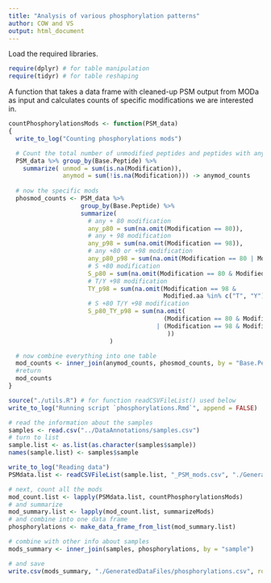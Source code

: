 ```yaml
---
title: "Analysis of various phosphorylation patterns"
author: COW and VS
output: html_document
---
```


Load the required libraries.
```r
require(dplyr) # for table manipulation
require(tidyr) # for table reshaping
```


A function that takes a data frame with cleaned-up PSM output from MODa as input and calculates counts of specific modifications we are interested in.
```r
countPhosphorylationsMods <- function(PSM_data)
{
  write_to_log("Counting phosphorylations mods")

  # Count the total number of unmodified peptides and peptides with any sort of modification
  PSM_data %>% group_by(Base.Peptide) %>%
    summarize( unmod = sum(is.na(Modification)),
               anymod = sum(!is.na(Modification))) -> anymod_counts
 
  # now the specific mods
  phosmod_counts <- PSM_data %>%
                    group_by(Base.Peptide) %>%
                    summarize(
                      # any + 80 modification
                      any_p80 = sum(na.omit(Modification == 80)),
                      # any + 98 modification
                      any_p98 = sum(na.omit(Modification == 98)),
                      # any +80 or +98 modification
                      any_p80_p98 = sum(na.omit(Modification == 80 | Modification == 98)),
                      # S +80 modification
                      S_p80 = sum(na.omit(Modification == 80 & Modified.aa == "S")),
                      # T/Y +98 modification
                      TY_p98 = sum(na.omit(Modification == 98 &
                                           Modified.aa %in% c("T", "Y"))),
                      # S +80 T/Y +98 modification
                      S_p80_TY_p98 = sum(na.omit(
                                           (Modification == 80 & Modified.aa == "S")
                                         | (Modification == 98 & Modified.aa %in% c("T", "Y"))
                                            ))
                            )

  # now combine everything into one table
  mod_counts <- inner_join(anymod_counts, phosmod_counts, by = "Base.Peptide")
  #return
  mod_counts
}
```


```r
source("./utils.R") # for function readCSVFileList() used below
write_to_log("Running script `phosphorylations.Rmd`", append = FALSE)

# read the information about the samples
samples <- read.csv("../DataAnnotations/samples.csv")
# turn to list
sample.list <- as.list(as.character(samples$sample))
names(sample.list) <- samples$sample

write_to_log("Reading data")
PSMdata.list <- readCSVFileList(sample.list, "_PSM_mods.csv", "./GeneratedDataFiles/PSMHits")

# next, count all the mods
mod_count.list <- lapply(PSMdata.list, countPhosphorylationsMods)
# and summarize
mod_summary.list <- lapply(mod_count.list, summarizeMods)
# and combine into one data frame
phosphorylations <- make_data_frame_from_list(mod_summary.list)

# combine with other info about samples
mods_summary <- inner_join(samples, phosphorylations, by = "sample")

# and save
write.csv(mods_summary, "./GeneratedDataFiles/phosphorylations.csv", row.names = FALSE)
```


